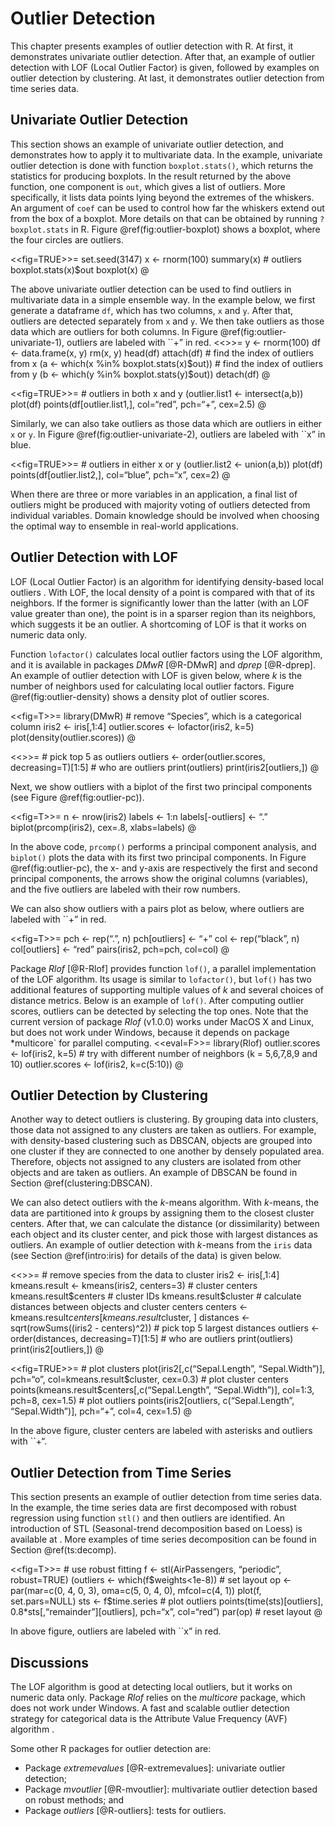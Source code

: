 # Outlier Detection {#outlier}


This chapter presents examples of outlier detection with R. At first, it  demonstrates univariate outlier detection. After that, an example of outlier detection with LOF (Local Outlier Factor) is given, followed by examples on outlier detection by clustering. At last, it demonstrates outlier detection from time series data.



## Univariate Outlier Detection

This section shows an example of univariate outlier detection, and demonstrates how to apply it to multivariate data. In the example, univariate outlier detection is done with function `boxplot.stats()`, which returns the statistics for producing boxplots. In the result returned by the above function, one component is `out`, which gives a list of outliers. More specifically, it lists data points lying beyond the extremes of the whiskers. An argument of `coef` can be used to control how far the whiskers extend out from the box of a boxplot. More details on that can be obtained by running `?boxplot.stats` in R. Figure \@ref(fig:outlier-boxplot) shows a boxplot, where the four circles are  outliers.





<<fig=TRUE>>=
set.seed(3147)
x <- rnorm(100)
summary(x)
# outliers
boxplot.stats(x)$out
boxplot(x)
@
\caption{Univariate Outlier Detection with Boxplot} 
\label{fig:outlier:boxplot}\index{box plot}



The above univariate outlier detection can be used to find outliers in multivariate data in a simple ensemble way. In the example below, we first generate a dataframe `df`, which has two columns, `x` and `y`. After that, outliers are detected separately from `x` and `y`. We then take outliers as those data which are outliers for both columns. In  Figure \@ref(fig:outlier-univariate-1), outliers are labeled with ``+" in red.
<<>>=
y <- rnorm(100)
df <- data.frame(x, y)
rm(x, y)
head(df)
attach(df)
# find the index of outliers from x
(a <- which(x %in% boxplot.stats(x)$out))
# find the index of outliers from y
(b <- which(y %in% boxplot.stats(y)$out))
detach(df)
@




<<fig=TRUE>>=
# outliers in both x and y
(outlier.list1 <- intersect(a,b))
plot(df)
points(df[outlier.list1,], col="red", pch="+", cex=2.5)
@
\caption{Outlier Detection - I}
\label{fig:outlier:univariate-1}



Similarly, we can also take outliers as those data which are outliers in either `x` or `y`. In Figure \@ref(fig:outlier-univariate-2), outliers are labeled with ``x" in blue. 



<<fig=TRUE>>=
# outliers in either x or y
(outlier.list2 <- union(a,b))
plot(df)
points(df[outlier.list2,], col="blue", pch="x", cex=2)
@
\caption{Outlier Detection - II}
\label{fig:outlier:univariate-2}



When there are three or more variables in an application, a final list of outliers might be produced with majority voting of outliers detected from individual variables. Domain knowledge should be involved when choosing the optimal way to ensemble in real-world applications.




## Outlier Detection with LOF \index{LOF}\index{local outlier factor}

LOF (Local Outlier Factor) is an algorithm for identifying density-based local outliers \cite{Breunig00LOF}. With LOF, the local density of a point is compared with that of its neighbors. If the former is significantly lower than the latter (with an LOF value greater than one), the point is in a sparser region than its neighbors, which suggests it be an outlier. A shortcoming of LOF is that it works on numeric data only.

Function `lofactor()` calculates local outlier factors using the LOF algorithm, and it is available in packages *DMwR* [@R-DMwR] and *dprep* [@R-dprep]. An example of outlier detection with LOF is given below, where $k$ is the number of neighbors used for calculating local outlier factors. Figure \@ref(fig:outlier-density) shows a density plot of outlier scores.




<<fig=T>>=
library(DMwR)
# remove "Species", which is a categorical column
iris2 <- iris[,1:4]
outlier.scores <- lofactor(iris2, k=5)
plot(density(outlier.scores))
@
\caption{Density of outlier factors}
\label{fig:outlier:density}


<<>>=
# pick top 5 as outliers
outliers <- order(outlier.scores, decreasing=T)[1:5]
# who are outliers
print(outliers)
print(iris2[outliers,])
@


Next, we show outliers with a biplot of the first two principal components\index{principal component} (see Figure \@ref(fig:outlier-pc)). 



<<fig=T>>=
n <- nrow(iris2)
labels <- 1:n
labels[-outliers] <- "."
biplot(prcomp(iris2), cex=.8, xlabs=labels)
@
\caption{Outliers in a Biplot of First Two Principal Components}
\label{fig:outlier:pc}


In the above code, `prcomp()` performs a principal component analysis, and `biplot()` plots the data with its first two principal components. In Figure \@ref(fig:outlier-pc), the x- and y-axis are respectively the first and second principal components, the arrows show the original columns (variables), and the five outliers are labeled with their row numbers.


We can also show outliers with a pairs plot as below, where outliers are labeled with ``+" in red.
\setkeys{Gin}{width=1.0\textwidth}


<<fig=T>>=
pch <- rep(".", n)
pch[outliers] <- "+"
col <- rep("black", n)
col[outliers] <- "red"
pairs(iris2, pch=pch, col=col)
@
\caption{Outliers in a Matrix of Scatter Plots}
\label{fig:outlier:pairs}



Package *Rlof* [@R-Rlof] provides function `lof()`, a parallel implementation of the LOF algorithm. Its usage is similar to `lofactor()`, but `lof()` has two additional features of supporting multiple values of $k$ and several choices of distance metrics. Below is an example of `lof()`. After computing outlier scores, outliers can be detected by selecting the top ones. Note that the current version of package *Rlof* (v1.0.0) works under MacOS X and Linux, but does not work under Windows, because it depends on package *multicore` for parallel computing.
<<eval=F>>=
library(Rlof)
outlier.scores <- lof(iris2, k=5)
# try with different number of neighbors (k = 5,6,7,8,9 and 10)
outlier.scores <- lof(iris2, k=c(5:10))
@



## Outlier Detection by Clustering \index{clustering} {#outlier:kmeans}

Another way to detect outliers is clustering. By grouping data into clusters, those data not assigned to any clusters are taken as outliers. For example, with density-based clustering such as DBSCAN\index{DBSCAN}\cite{Ester96Density}, objects are grouped into one cluster if they are connected to one another by densely populated area. Therefore, objects not assigned to any clusters are isolated from other objects and are taken as outliers. An example of DBSCAN be found in Section \@ref(clustering:DBSCAN). 

We can also detect outliers with the $k$-means\index{k-means clustering} algorithm. With $k$-means, the data are partitioned into $k$ groups by assigning them to the closest cluster centers. After that, we can calculate the distance (or dissimilarity) between each object and its cluster center, and pick those with largest distances as outliers. An example of outlier detection with $k$-means from the `iris` data (see Section \@ref(intro:iris) for details of the data) is given below.

<<>>=
# remove species from the data to cluster
iris2 <- iris[,1:4]
kmeans.result <- kmeans(iris2, centers=3)
# cluster centers
kmeans.result$centers
# cluster IDs
kmeans.result$cluster
# calculate distances between objects and cluster centers
centers <- kmeans.result$centers[kmeans.result$cluster, ]
distances <- sqrt(rowSums((iris2 - centers)^2))
# pick top 5 largest distances
outliers <- order(distances, decreasing=T)[1:5]
# who are outliers
print(outliers)
print(iris2[outliers,])
@




<<fig=TRUE>>=
# plot clusters
plot(iris2[,c("Sepal.Length", "Sepal.Width")], pch="o", 
     col=kmeans.result$cluster, cex=0.3)
# plot cluster centers
points(kmeans.result$centers[,c("Sepal.Length", "Sepal.Width")], col=1:3, 
       pch=8, cex=1.5)
# plot outliers
points(iris2[outliers, c("Sepal.Length", "Sepal.Width")], pch="+", col=4, cex=1.5)
@
\caption{Outliers with k-Means Clustering}


In the above figure, cluster centers are labeled with asterisks and outliers with ``+".




## Outlier Detection from Time Series \index{time series}

This section presents an example of outlier detection from time series data. In the example, the time series data are first decomposed with robust regression using function `stl()` and then  outliers are identified. An introduction of STL (Seasonal-trend decomposition based on Loess)\index{STL}\cite{Cleveland90STL} is available at \url{http://cs.wellesley.edu/~cs315/Papers/stl\%20statistical\%20model.pdf}. More examples of time series decomposition can be found in Section \@ref(ts:decomp).




<<fig=T>>= 
# use robust fitting
f <- stl(AirPassengers, "periodic", robust=TRUE)
(outliers <- which(f$weights<1e-8))
# set layout
op <- par(mar=c(0, 4, 0, 3), oma=c(5, 0, 4, 0), mfcol=c(4, 1))
plot(f, set.pars=NULL)
sts <- f$time.series
# plot outliers
points(time(sts)[outliers], 0.8*sts[,"remainder"][outliers], pch="x", col="red")
par(op) # reset layout
@
\caption{Outliers in Time Series Data}



In above figure, outliers are labeled with ``x" in red.




## Discussions

The LOF algorithm is good at detecting local outliers, but it works on numeric data only. Package *Rlof* relies on the *multicore* package, which does not work under Windows. A fast and scalable outlier detection strategy for categorical data is the Attribute Value Frequency (AVF) algorithm \index{AVF} \cite{Koufakou07Scalable}.

Some other R packages for outlier detection are:

- Package *extremevalues* [@R-extremevalues]: univariate outlier detection;
- Package *mvoutlier* [@R-mvoutlier]: multivariate outlier detection based on robust methods; and
- Package *outliers* [@R-outliers]: tests for outliers.
